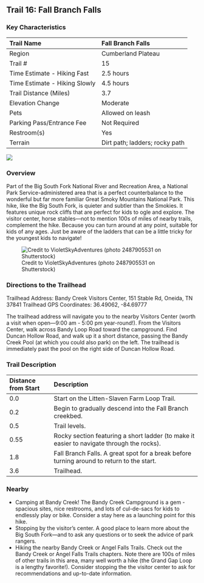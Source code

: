 ## Trail 16: Fall Branch Falls

### Key Characteristics

| Trail Name                    | Fall Branch Falls              |
|:------------------------------|:-------------------------------|
| Region                        | Cumberland Plateau             |
| Trail \#                      | 15                             |
| Time Estimate - Hiking Fast   | 2.5 hours                      |
| Time Estimate - Hiking Slowly | 4.5 hours                      |
| Trail Distance (Miles)        | 3.7                            |
| Elevation Change              | Moderate                       |
| Pets                          | Allowed on leash               |
| Parking Pass/Entrance Fee     | Not Required                   |
| Restroom(s)                   | Yes                            |
| Terrain                       | Dirt path; ladders; rocky path |

![](maps/trail-16-map.jpeg)

### Overview

Part of the Big South Fork National River and Recreation Area, a National Park Service-administered area that is a perfect counterbalance to the wonderful but far more familiar Great Smoky Mountains National Park. This hike, like the Big South Fork, is quieter and subtler than the Smokies. It features unique rock cliffs that are perfect for kids to ogle and explore. The visitor center, horse stables---not to mention 100s of miles of nearby trails, complement the hike. Because you can turn around at any point, suitable for kids of any ages. Just be aware of the ladders that can be a little tricky for the youngest kids to navigate!

![Credit to VioletSkyAdventures (photo 2487905531 on Shutterstock)](img/trail-16-figure-01.jpg)

### Directions to the Trailhead

Trailhead Address: Bandy Creek Visitors Center, 151 Stable Rd, Oneida, TN 37841
Trailhead GPS Coordinates: 36.49062, -84.69777

The trailhead address will navigate you to the nearby Visitors Center (worth a visit when open---9:00 am - 5:00 pm year-round!). From the Visitors Center, walk across Bandy Loop Road toward the campground. Find Duncan Hollow Road, and walk up it a short distance, passing the Bandy Creek Pool (at which you could also park) on the left. The trailhead is immediately past the pool on the right side of Duncan Hollow Road.

### Trail Description

| Distance from Start | Description                                                                               |
|:----------------|:------------------------------------------------------|
| 0.0                 | Start on the Litten-Slaven Farm Loop Trail.                                               |
| 0.2                 | Begin to gradually descend into the Fall Branch creekbed.                                 |
| 0.5                 | Trail levels.                                                                             |
| 0.55                | Rocky section featuring a short ladder (to make it easier to navigate through the rocks). |
| 1.8                 | Fall Branch Falls. A great spot for a break before turning around to return to the start. |
| 3.6                 | Trailhead.                                                                                |

### Nearby

-   Camping at Bandy Creek! The Bandy Creek Campground is a gem - spacious sites, nice restrooms, and lots of cul-de-sacs for kids to endlessly play or bike. Consider a stay here as a launching point for this hike.
-   Stopping by the visitor's center. A good place to learn more about the Big South Fork---and to ask any questions or to seek the advice of park rangers.
-   Hiking the nearby Bandy Creek or Angel Falls Trails. Check out the Bandy Creek or Angel Falls Trails chapters. Note there are 100s of miles of other trails in this area, many well worth a hike (the Grand Gap Loop is a lengthy favorite!). Consider stopping the the visitor center to ask for recommendations and up-to-date information.
